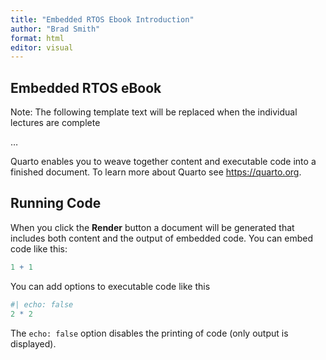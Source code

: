 ```yaml
---
title: "Embedded RTOS Ebook Introduction"
author: "Brad Smith"
format: html
editor: visual
---
```


## Embedded RTOS eBook

Note: The following template text will be replaced when the individual lectures are complete

...

Quarto enables you to weave together content and executable code into a finished document. To learn more about Quarto see <https://quarto.org>.

## Running Code

When you click the **Render** button a document will be generated that includes both content and the output of embedded code. You can embed code like this:

```r
1 + 1
```

You can add options to executable code like this

```r
#| echo: false
2 * 2
```

The `echo: false` option disables the printing of code (only output is displayed).
